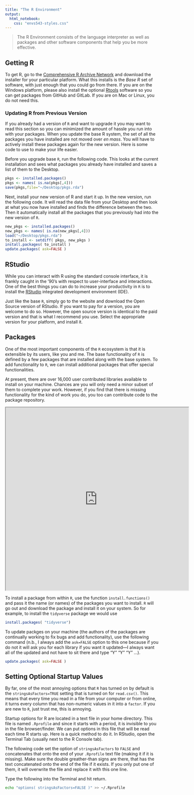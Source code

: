 ```yaml
---
title: "The R Environment"
output: 
  html_notebook:
    css: "envs543-styles.css"
---
```


> The R Environment consists of the language interpreter as well as packages and other software components that help you be more effective.

## Getting R

To get R, go to the [Comprehensive R Archive Network](https://cran.r-project.org) and download the installer for your particular platform.  What this installs is the *Base R* set of software, with just enough that you could go from there.  If you are on the Windows platform, please also install the optional [Rtools](https://cran.r-project.org/bin/windows/Rtools/) software so you can get packages from GitHub and GitLab.  If you are on Mac or Linux, you do not need this.


### Updating R from Previous Version

If you already had a version of `R` and want to upgrade it you may want to read this section so you can minimized the amount of hassle you run into with your packages.  When you update the base R system, the set of all the packages you have installed are not moved over *en mass*. You will have to actively install these packages again for the new version.  Here is some code to use to make your life easier.

Before you upgrade base `R`, run the following code.  This looks at the current installation and sees what packages you already have installed and saves a list of them to the Desktop.

```r
pkgs <- installed.packages()
pkgs <- names( is.na(pkgs[,4]))
save(pkgs,file="~/Desktop/pkgs.rda")
```

Next, install your new version of R and start it up.  In the new version, run the following code.  It will read the data file from your Desktop and then look at what you now have installed and finds the difference between the two.  Then it automatically install all the packages that you previously had into the new version of `R`.

```r
new_pkgs <- installed.packages()
new_pkgs <- names( is.na(new_pkgs[,4]))
load("~/Desktop/pkgs.rda")
to_install <- setdiff( pkgs, new_pkgs )
install.packages( to_install )
update.packages( ask=FALSE )
```



## RStudio

While you can interact with R using the standard console interface, it is frankly caught in the '90's with respect to user-interface and interactions.  One of the best things you can do to increase your productivity in `R` is to install the [RStudio](https://rstudio.com) integrated development environment (IDE).

Just like the base `R`, simply go to the website and download the Open Source version of RStudio.  If you want to pay for a version, you are welcome to do so.  However, the open source version is identical to the paid version and that is what I recommend you use.  Select the appropriate version for your platform, and install it.



## Packages

One of the most important components of the `R` ecosystem is that it is extensible by its users, like you and me.  The base functionality of `R` is defined by a few packages that are installed along with the base system.  To add functionality to `R`, we can install additional packages that offer special functionalities.

At present, there are over 16,000 user contributed libraries available to install on your machine.  Chances are you will only need a minor subset of them to complete your work. However, if you find that there is missing functionality for the kind of work you do, you too can contribute code to the package repository.


<iframe src="https://cran.r-project.org/web/packages/available_packages_by_name.html" width="600px" height="600px"></iframe>


To install a package from within `R`, use the function `install.functions()` and pass it the name (or names) of the packages you want to install. `R` will go out and download the package and install it on your system.  So for example, to install the `tidyverse` package we would use

```r
install.packages( "tidyverse")
```


To update packges on your machine (the authors of the packages are continually working to fix bugs and add functionality), use the following command (n.b., I always add the `ask=FALSE` option to this one because if you do not it will ask you for each library if you want it updated—I always want all of the updated and not have to sit there and type "Y" "Y" "Y" ...).

```r
update.packages( ask=FALSE )
```




## Setting Optional Startup Values


By far, one of the most annoying options that `R` has turned on by default is the `stringsAsFactors=TRUE` setting that is turned on for `read.csv()`.  This means that every time you read in a file from your computer or from online, it turns every column that has non-numeric values in it into a `factor`.  If you are new to `R`, just trust me, this is annoying.

Startup options for R are located in a text file in your home directory.  This file is named `.Rprofile` and since it starts with a period, it is invisible to you in the file browser/finder.  We can put options in this file that will be read each time R starts up.  Here is a quick method to do it.  In RStudio, open the Terminal Tab (usually next to the R Console tab).

The following code set the option of `stringsAsFactors` to `FALSE` and concatenates that onto the end of your `.Rprofile` text file (making it if it is missing).  Make sure the double greather-than signs are there, that has the text concatenated onto the end of the file if it exists.  If you only put one of them, it will overwrite the file and replace it with this one line.

Type the following into the Terminal and hit return.

```bash
echo "options( stringsAsFactors=FALSE )" >> ~/.Rprofile
```




